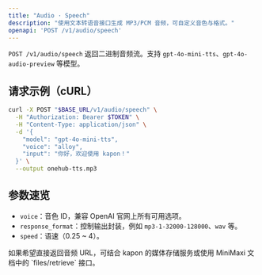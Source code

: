 ```yaml
---
title: "Audio · Speech"
description: "使用文本转语音接口生成 MP3/PCM 音频，可自定义音色与格式。"
openapi: 'POST /v1/audio/speech'
---
```


`POST /v1/audio/speech` 返回二进制音频流。支持 `gpt-4o-mini-tts`、`gpt-4o-audio-preview` 等模型。

## 请求示例（cURL）

  ```bash
  curl -X POST "$BASE_URL/v1/audio/speech" \
    -H "Authorization: Bearer $TOKEN" \
    -H "Content-Type: application/json" \
    -d '{
      "model": "gpt-4o-mini-tts",
      "voice": "alloy",
      "input": "你好，欢迎使用 kapon！"
    }' \
    --output onehub-tts.mp3
  ```

## 参数速览

- `voice`：音色 ID，兼容 OpenAI 官网上所有可用选项。
- `response_format`：控制输出封装，例如 `mp3-1-32000-128000`、`wav` 等。
- `speed`：语速（0.25 ~ 4）。

<Callout type="tip">
  如果希望直接返回音频 URL，可结合 kapon 的媒体存储服务或使用 MiniMaxi 文档中的 `files/retrieve` 接口。
</Callout>
